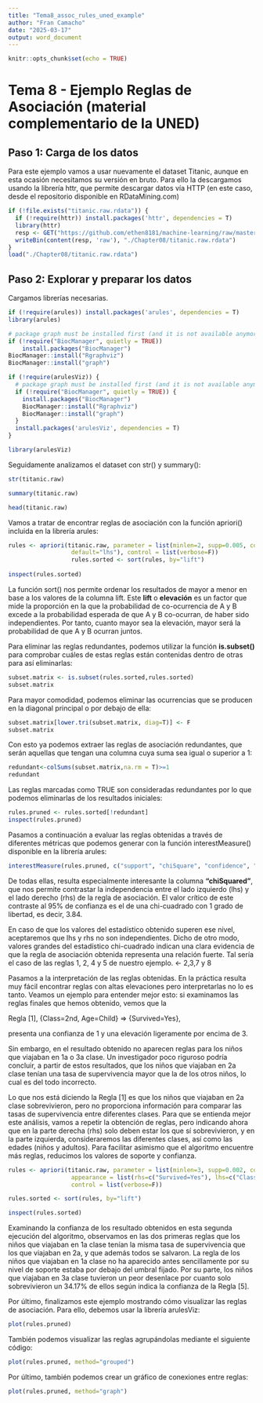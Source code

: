 ```yaml
---
title: "Tema8_assoc_rules_uned_example"
author: "Fran Camacho"
date: "2025-03-17"
output: word_document
---
```


```r
knitr::opts_chunk$set(echo = TRUE)
```

# Tema 8 - Ejemplo Reglas de Asociación (material complementario de la UNED)


## Paso 1: Carga de los datos

Para este ejemplo vamos a usar nuevamente el dataset Titanic, aunque en esta ocasión
necesitamos su versión en bruto. Para ello la descargamos usando la librería httr, que
permite descargar datos vía HTTP (en este caso, desde el repositorio disponible en
RDataMining.com)


```r

if (!file.exists("titanic.raw.rdata")) {
  if (!require(httr)) install.packages('httr', dependencies = T)
  library(httr)
  resp <- GET("https://github.com/ethen8181/machine-learning/raw/master/association_rule/R/titanic.raw.rdata")
  writeBin(content(resp, 'raw'), "./Chapter08/titanic.raw.rdata")
}
load("./Chapter08/titanic.raw.rdata")

```


## Paso 2: Explorar y preparar los datos


Cargamos librerías necesarias.

```r
if (!require(arules)) install.packages('arules', dependencies = T)
library(arules) 

# package graph must be installed first (and it is not available anymore in CRAN)
if (!require("BiocManager", quietly = TRUE))
    install.packages("BiocManager")
BiocManager::install("Rgraphviz")
BiocManager::install("graph")

if (!require(arulesViz)) {
  # package graph must be installed first (and it is not available anymore in CRAN)
  if (!require("BiocManager", quietly = TRUE)) {
    install.packages("BiocManager")
    BiocManager::install("Rgraphviz")
    BiocManager::install("graph")
  }
  install.packages('arulesViz', dependencies = T)
}

library(arulesViz)
```

Seguidamente analizamos el dataset con str() y summary():

```r
str(titanic.raw)
```


```r
summary(titanic.raw)
```


```r
head(titanic.raw)
```


Vamos a tratar de encontrar reglas de asociación con la función apriori() incluida en
la librería arules:

```r
rules <- apriori(titanic.raw, parameter = list(minlen=2, supp=0.005, conf=0.8), appearance = list(rhs=c("Survived=No", "Survived=Yes"),
                  default="lhs"), control = list(verbose=F))
                  rules.sorted <- sort(rules, by="lift")
                  
inspect(rules.sorted)
```
La función sort() nos permite ordenar los resultados de mayor a menor en base a los valores de la columna lift. 
Este **lift** o **elevación** es un factor que mide la proporción en la que la probabilidad de co-ocurrencia de A y B 
excede a la probabilidad esperada de que A y B co-ocurran, de haber sido independientes. Por tanto, cuanto mayor sea 
la elevación, mayor será la probabilidad de que A y B ocurran juntos.


Para eliminar las reglas redundantes, podemos utilizar la función **is.subset()** para comprobar cuáles de estas reglas 
están contenidas dentro de otras para así eliminarlas:


```r
subset.matrix <- is.subset(rules.sorted,rules.sorted)
subset.matrix
```

Para mayor comodidad, podemos eliminar las ocurrencias que se producen en la
diagonal principal o por debajo de ella:

```r
subset.matrix[lower.tri(subset.matrix, diag=T)] <- F
subset.matrix
```

Con esto ya podemos extraer las reglas de asociación redundantes, que serán aquellas
que tengan una columna cuya suma sea igual o superior a 1:

```r
redundant<-colSums(subset.matrix,na.rm = T)>=1
redundant
```


Las reglas marcadas como TRUE son consideradas redundantes por lo que podemos
eliminarlas de los resultados iniciales:

```r
rules.pruned <- rules.sorted[!redundant]
inspect(rules.pruned)
```

Pasamos a continuación a evaluar las reglas obtenidas a través de diferentes métricas
que podemos generar con la función interestMeasure() disponible en la librería arules:


```r
interestMeasure(rules.pruned, c("support", "chiSquare", "confidence", "conviction", "cosine", "coverage", "leverage", "lift", "oddsRatio"), titanic.raw)
```

De todas ellas, resulta especialmente interesante la columna **“chiSquared”**, que nos
permite contrastar la independencia entre el lado izquierdo (lhs) y el lado derecho
(rhs) de la regla de asociación. El valor crítico de este contraste al 95% de confianza es
el de una chi-cuadrado con 1 grado de libertad, es decir, 3.84. 

En caso de que los valores del estadístico obtenido superen ese nivel, aceptaremos que 
lhs y rhs no son independientes. Dicho de otro modo, valores grandes del estadístico 
chi-cuadrado indican una clara evidencia de que la regla de asociación obtenida representa 
una relación fuerte. Tal sería el caso de las reglas 1, 2, 4 y 5 de nuestro ejemplo.   <- 2,3,7 y 8

Pasamos a la interpretación de las reglas obtenidas. En la práctica resulta muy fácil
encontrar reglas con altas elevaciones pero interpretarlas no lo es tanto. Veamos un
ejemplo para entender mejor esto: si examinamos las reglas finales que hemos
obtenido, vemos que la 

Regla [1], {Class=2nd, Age=Child} => {Survived=Yes},

presenta una confianza de 1 y una elevación ligeramente por encima de 3. 

Sin embargo, en el resultado obtenido no aparecen reglas para los niños que viajaban en
1a o 3a clase. Un investigador poco riguroso podría concluir, a partir de estos
resultados, que los niños que viajaban en 2a clase tenían una tasa de supervivencia
mayor que la de los otros niños, lo cual es del todo incorrecto.

Lo que nos está diciendo la Regla [1] es que los niños que viajaban en 2a clase
sobrevivieron, pero no proporciona información para comparar las tasas de
supervivencia entre diferentes clases. Para que se entienda mejor este análisis, vamos
a repetir la obtención de reglas, pero indicando ahora que en la parte derecha (rhs)
solo deben estar los que sí sobrevivieron, y en la parte izquierda, consideraremos las
diferentes clases, así como las edades (niños y adultos). Para facilitar asimismo que el
algoritmo encuentre más reglas, reducimos los valores de soporte y confianza.


```r
rules <- apriori(titanic.raw, parameter = list(minlen=3, supp=0.002, conf=0.2), 
                  appearance = list(rhs=c("Survived=Yes"), lhs=c("Class=1st", "Class=2nd", "Class=3rd", "Age=Child", "Age=Adult"), default="none"),
                  control = list(verbose=F))

rules.sorted <- sort(rules, by="lift")

inspect(rules.sorted)
```


Examinando la confianza de los resultado obtenidos en esta segunda ejecución del
algoritmo, observamos en las dos primeras reglas que los niños que viajaban en 1a
clase tenían la misma tasa de supervivencia que los que viajaban en 2a, y que además
todos se salvaron. La regla de los niños que viajaban en 1a clase no ha aparecido antes
sencillamente por su nivel de soporte estaba por debajo del umbral fijado. Por su
parte, los niños que viajaban en 3a clase tuvieron un peor desenlace por cuanto solo
sobrevivieron un 34.17% de ellos según indica la confianza de la Regla [5].


Por último, finalizamos este ejemplo mostrando cómo visualizar las reglas de
asociación. Para ello, debemos usar la librería arulesViz:

```r
plot(rules.pruned)
```

También podemos visualizar las reglas agrupándolas mediante el siguiente código:

```r
plot(rules.pruned, method="grouped")
```


Por último, también podemos crear un gráfico de conexiones entre reglas:

```r
plot(rules.pruned, method="graph")
```




